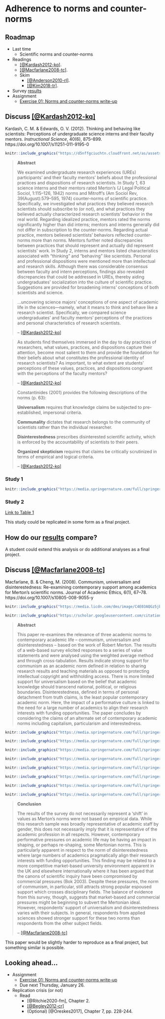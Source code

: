 # Adherence to norms and counter-norms {-}

## Roadmap {-}

- Last time
    - Scientific norms and counter-norms
- Readings
    - [[@Kardash2012-kq]](https://doi.org/10.1007/s11251-011-9195-0).
    - [[@Macfarlane2008-tc]](https://doi.org/10.1007/s10805-008-9055-y).
    - Skim
        - [[@Anderson2010-rl]](Anderson2010-rl).
        - [[@Kim2018-tr]](https://doi.org/10.1177/0971721817744438).
- Survey [results](survey_01_results.html)
- [Assignment]{.green_assigned}
    - [Exercise 01: Norms and counter-norms write-up](https://psu-psychology.github.io/psych-490-reproducibility-2023-spring/ex_norms_counternorms.html#ex_norms_counternorms)

## Discuss [[@Kardash2012-kq]](https://doi.org/10.1007/s11251-011-9195-0) {-}

Kardash, C. M. & Edwards, O. V. (2012). Thinking and behaving like scientists: Perceptions of undergraduate science interns and their faculty mentors. *Instructional Science*, 40(6), 875–899. https://doi.org/10.1007/s11251-011-9195-0

```r
knitr::include_graphics("https://d5nffgciuchtn.cloudfront.net/as/assets-mem-com/cmi/9/1/2/8/10908219/20220830_190523971_0_orig.jpg/-/carolanne-kardash-las-vegas-nv-obituary.jpg?crop=%2862.83333333333333%2C95.45833333333333%2C293.625%2C373.375%29&cropxunits=348&cropyunits=464&maxheight=650")
```

> **Abstract**
>
> We examined undergraduate research experiences (UREs) participants’ and their faculty mentors’ beliefs about the professional practices and dispositions of research scientists. In Study 1, 63 science interns and their mentors rated Merton’s (J Legal Political Sociol, 1:115–126, 1942) norms and Mitroff’s (Am Sociol Rev, 39(August):579–595, 1974) counter-norms of scientific practice. Specifically, we investigated what practices they believed research scientists should subscribe to (or not), and what practices they believed actually characterized research scientists’ behavior in the real world. Regarding idealized practice, mentors rated the norms significantly higher than did interns; mentors and interns generally did not differ in subscription to the counter-norms. Regarding actual practice, mentors believed scientists’ behaviors reflected counter-norms more than norms. Mentors further noted discrepancies between practices that should represent and actually did represent scientists’ work. In Study 2, interns and mentors listed characteristics associated with “thinking” and “behaving” like scientists. Personal and professional dispositions were mentioned more than intellectual and research skills. Although there was considerable consensus between faculty and intern perceptions, findings also revealed discrepancies that could be addressed in UREs, thereby aiding undergraduates’ socialization into the culture of scientific practice. Suggestions are provided for broadening interns’ conceptions of both scientists and science.

> ...uncovering science majors’ conceptions of one aspect of academic life in the sciences—namely, what it means to think and behave like a research scientist. Specifically, we compared science undergraduates’ and faculty mentors’ perceptions of the practices and personal characteristics of research scientists. 
>
> -- [[@Kardash2012-kq]](https://doi.org/10.1007/s11251-011-9195-0) 

> As students find themselves immersed in the day to day practices of researchers, what values, practices, and dispositions capture their attention, become most salient to them and provide the foundation for their beliefs about what constitutes the professional identity of research scientists? As important, to what extent are students’ perceptions of these values, practices, and dispositions congruent with the perceptions of the faculty mentors?
> 
> -- [[@Kardash2012-kq]](https://doi.org/10.1007/s11251-011-9195-0)

> Constantinides (2001) provides the following descriptions of the norms (p. 63):
>
> **Universalism** requires that knowledge claims be subjected to pre-established, impersonal criteria.
>
> **Communality** dictates that research belongs to the community of scientists rather than the individual researcher.
>
> **Disinterestedness** prescribes disinterested scientific activity, which is enforced by the accountability of scientists to their peers.
> 
> **Organized skepticism** requires that claims be critically scrutinized in terms of empirical and logical criteria.
>
> -- [[@Kardash2012-kq]](https://doi.org/10.1007/s11251-011-9195-0)

### Study 1 {-}

```r
knitr::include_graphics("https://media.springernature.com/full/springer-static/image/art%3A10.1007%2Fs11251-011-9195-0/MediaObjects/11251_2011_9195_Fig1_HTML.gif?as=webp")
```

### Study 2 {-}

[Link to Table 1](https://link.springer.com/article/10.1007/s11251-011-9195-0/tables/1)

::: {.infobox}

This study could be replicated in some form as a final project.

:::

## How do our [results](survey_01_results.html) compare? {-}

::: {.infobox}

A student could extend this analysis or do additional analyses as a final project.

:::

## Discuss [[@Macfarlane2008-tc]](https://doi.org/10.1007/s10805-008-9055-y) {-}

Macfarlane, B. & Cheng, M. (2008). Communism, universalism and disinterestedness: Re-examining contemporary support among academics for Merton’s scientific norms. Journal of Academic Ethics, 6(1), 67–78. https://doi.org/10.1007/s10805-008-9055-y

```r
knitr::include_graphics("https://media.licdn.com/dms/image/C4E03AQGz5jbzDjWqpA/profile-displayphoto-shrink_800_800/0/1517042608202?e=2147483647&v=beta&t=9Ha8xvdrU3lFRj8J21PO1Qjyzdt3MPbjxfh1H-usIDU")
```

```r
knitr::include_graphics("https://scholar.googleusercontent.com/citations?view_op=view_photo&user=4o9OsswAAAAJ&citpid=3")
```

> **Abstract**
>
> This paper re-examines the relevance of three academic norms to contemporary academic life – communism, universalism and disinterestedness – based on the work of Robert Merton. The results of a web-based survey elicited responses to a series of value statements and were analysed using the weighted average method and through cross-tabulation. Results indicate strong support for communism as an academic norm defined in relation to sharing research results and teaching materials as opposed to protecting intellectual copyright and withholding access. There is more limited support for universalism based on the belief that academic knowledge should transcend national, political, or religious boundaries. Disinterestedness, defined in terms of personal detachment from truth claims, is the least popular contemporary academic norm. Here, the impact of a performative culture is linked to the need for a large number of academics to align their research interests with funding opportunities. The paper concludes by considering the claims of an alternate set of contemporary academic norms including capitalism, particularism and interestedness.



```r
knitr::include_graphics("https://media.springernature.com/full/springer-static/image/art%3A10.1007%2Fs10805-008-9055-y/MediaObjects/10805_2008_9055_Fig1_HTML.gif?as=webp")
```

```r
knitr::include_graphics("https://media.springernature.com/full/springer-static/image/art%3A10.1007%2Fs10805-008-9055-y/MediaObjects/10805_2008_9055_Fig2_HTML.gif?as=webp")
```

```r
knitr::include_graphics("https://media.springernature.com/full/springer-static/image/art%3A10.1007%2Fs10805-008-9055-y/MediaObjects/10805_2008_9055_Fig3_HTML.gif?as=webp")
```

```r
knitr::include_graphics("https://media.springernature.com/full/springer-static/image/art%3A10.1007%2Fs10805-008-9055-y/MediaObjects/10805_2008_9055_Fig4_HTML.gif?as=webp")
```

```r
knitr::include_graphics("https://media.springernature.com/full/springer-static/image/art%3A10.1007%2Fs10805-008-9055-y/MediaObjects/10805_2008_9055_Fig5_HTML.gif?as=webp")
```

```r
knitr::include_graphics("https://media.springernature.com/full/springer-static/image/art%3A10.1007%2Fs10805-008-9055-y/MediaObjects/10805_2008_9055_Fig6_HTML.gif?as=webp")
```

```r
knitr::include_graphics("https://media.springernature.com/full/springer-static/image/art%3A10.1007%2Fs10805-008-9055-y/MediaObjects/10805_2008_9055_Fig7_HTML.gif?as=webp")
```

```r
knitr::include_graphics("https://media.springernature.com/full/springer-static/image/art%3A10.1007%2Fs10805-008-9055-y/MediaObjects/10805_2008_9055_Fig8_HTML.gif?as=webp")
```

> **Conclusion**
>
> The results of the survey do not necessarily represent a ‘shift’ in values as Merton’s norms were not based on empirical data. While this research sample was broadly representative of academic staff by gender, this does not necessarily imply that it is representative of the academic profession in all respects. However, contemporary performative pressures on academic life may be having an impact in shaping, or perhaps re-shaping, some Mertonian norms. This is particularly apparent in respect to the norm of disinterestedness where large numbers of academics pragmatically align their research interests with funding opportunities. This finding may be related to a more competitive market-based university environment apparent in the UK and elsewhere internationally where it has been argued that the canons of scientific inquiry have been compromised by commercial pressures (Bok 2003). Despite these pressures, the norm of communism, in particular, still attracts strong popular espoused support which crosses disciplinary fields. The balance of evidence from this survey, though, suggests that market-based and commercial pressures might be beginning to subvert the Mertonian ideal. However, respondents’ support of universalism and disinterestedness varies with their subjects. In general, respondents from applied sciences showed stronger support for these two norms than respondents from the other subject fields.
> 
> -- [[@Macfarlane2008-tc]](https://doi.org/10.1007/s10805-008-9055-y)

::: {.infobox}

This paper would be slightly harder to reproduce as a final project, but something similar is possible.

:::

## Looking ahead... {-}

- [Assignment]{.green_assigned}
    - [Exercise 01: Norms and counter-norms write-up](https://psu-psychology.github.io/psych-490-reproducibility-2023-spring/ex_norms_counternorms.html#ex_norms_counternorms)
    - [Due next Thursday, January 26]{.orange_due}.
- Replication crisis (or not)
    - Read
        - [@Ritchie2020-fm], Chapter 2.
        - [[@Begley2012-cr]](http://dx.doi.org/10.1038/483531a)
        - (Optional) [@Oreskes2017], Chapter 7, pp. 228-244.
